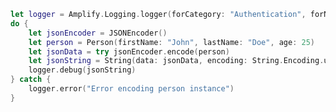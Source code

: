 ```swift
let logger = Amplify.Logging.logger(forCategory: "Authentication", forNamespace: "<your-code-namespace>")
do {
	let jsonEncoder = JSONEncoder()
	let person = Person(firstName: "John", lastName: "Doe", age: 25)
	let jsonData = try jsonEncoder.encode(person)
	let jsonString = String(data: jsonData, encoding: String.Encoding.utf8)!
	logger.debug(jsonString)
} catch {
	logger.error("Error encoding person instance")
}
```